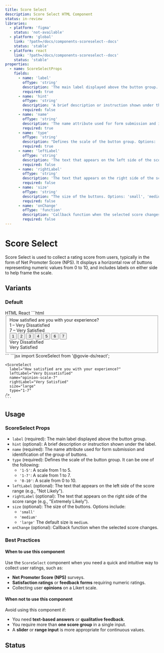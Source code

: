 ```yaml
---
title: Score Select
description: Score Select HTML Component
status: in-review
libraries:
  - platform: 'figma'
    status: 'not-available'
  - platform: 'global'
    link: '?path=/docs/components-scoreselect--docs'
    status: 'stable'
  - platform: react
    link: '?path=/docs/components-scoreselect--docs'
    status: 'stable'
properties:
  - name: ScoreSelectProps
    fields:
      - name: 'label'
        ofType: 'string'
        description: 'The main label displayed above the button group.'
        required: true
      - name: 'hint'
        ofType: 'string'
        description: 'A brief description or instruction shown under the label.'
        required: false
      - name: 'name'
        ofType: 'string'
        description: 'The name attribute used for form submission and identification of the group of buttons.'
        required: true
      - name: 'type'
        ofType: 'string'
        description: "Defines the scale of the button group. Options: '1-5', '1-7', '0-10'."
        required: true
      - name: 'leftLabel'
        ofType: 'string'
        description: 'The text that appears on the left side of the score range (e.g., "Not Likely").'
        required: false
      - name: 'rightLabel'
        ofType: 'string'
        description: 'The text that appears on the right side of the score range (e.g., "Extremely Likely").'
        required: false
      - name: 'size'
        ofType: 'string'
        description: "The size of the buttons. Options: 'small', 'medium', 'large'. Default is 'medium'."
        required: false
      - name: 'onChange'
        ofType: 'function'
        description: 'Callback function when the selected score changes.'
        required: false
---
```


# Score Select

Score Select is used to collect a rating score from users, typically in the form of Net Promoter Score (NPS). It displays a horizontal row of buttons representing numeric values from 0 to 10, and includes labels on either side to help frame the scale.

## Variants

### Default

<ComponentContainer>
  <ScoreSelect
    label="How satisfied are you with your experience?"
    leftLabel="Very Dissatisfied"
    name="opinion-scale-7"
    rightLabel="Very Satisfied"
    size="large"
    type="1-7"
  />
</ComponentContainer>

<Tabs id="scoreSelectTabs">
  <TabList>
    <TabItem value="html" checked>HTML</TabItem>
    <TabItem value="react">React</TabItem>
  </TabList>
  <TabPanel value="html">
    ```html
    <fieldset class="gi-w-full">
      <div class="gi-pb-3 gi-flex gi-flex-col">
        <label class="gi-text-md gi-label gi-font-bold" id="opinion-7-label">How satisfied are you with your experience?</label>
      </div>
      <div class="gi-score-select-button-group">
        <div class="gi-score-select-labels-responsive" aria-hidden="true">
          <div>1 – Very Dissatisfied</div>
          <div>7 – Very Satisfied</div>
        </div>
        <div class="gi-btn-group" role="radiogroup" aria-labelledby="opinion-7-label">
          <button class="gi-btn gi-btn-large gi-btn-secondary-dark" role="radio" aria-checked="false" name="opinion-7" id="score-select-0" data-value="1">1</button>
          <button class="gi-btn gi-btn-large gi-btn-secondary-dark" role="radio" aria-checked="false" name="opinion-7" id="score-select-1" data-value="2">2</button>
          <button class="gi-btn gi-btn-large gi-btn-secondary-dark" role="radio" aria-checked="false" name="opinion-7" id="score-select-2" data-value="3">3</button>
          <button class="gi-btn gi-btn-large gi-btn-secondary-dark" role="radio" aria-checked="false" name="opinion-7" id="score-select-3" data-value="4">4</button>
          <button class="gi-btn gi-btn-large gi-btn-secondary-dark" role="radio" aria-checked="false" name="opinion-7" id="score-select-4" data-value="5">5</button>
          <button class="gi-btn gi-btn-large gi-btn-secondary-dark" role="radio" aria-checked="false" name="opinion-7" id="score-select-5" data-value="6">6</button>
          <button class="gi-btn gi-btn-large gi-btn-secondary-dark" role="radio" aria-checked="false" name="opinion-7" id="score-select-6" data-value="7">7</button>
        </div>
        <div class="gi-score-select-labels" aria-hidden="true">
          <div>Very Dissatisfied</div>
          <div>Very Satisfied</div>
        </div>
      </div>
    </fieldset>
  ```
  </TabPanel>
  <TabPanel value="react">
    ```jsx
    import ScoreSelect from '@govie-ds/react';

    <ScoreSelect
      label="How satisfied are you with your experience?"
      leftLabel="Very Dissatisfied"
      name="opinion-scale-7"
      rightLabel="Very Satisfied"
      size="large"
      type="1-7"
    />
    ```

  </TabPanel>
</Tabs>

## Usage

<ComponentPropertiesTable componentId="score-select" />

### ScoreSelect Props

- `label` (required): The main label displayed above the button group.
- `hint` (optional): A brief description or instruction shown under the label.
- `name` (required): The name attribute used for form submission and identification of the group of buttons.
- `type` (required): Defines the scale of the button group. It can be one of the following:
  - `'1-5'`: A scale from 1 to 5.
  - `'1-7'`: A scale from 1 to 7.
  - `'0-10'`: A scale from 0 to 10.
- `leftLabel` (optional): The text that appears on the left side of the score range (e.g., "Not Likely").
- `rightLabel` (optional): The text that appears on the right side of the score range (e.g., "Extremely Likely").
- `size` (optional): The size of the buttons. Options include:
  - `'small'`
  - `'medium'`
  - `'large'`
    The default size is `medium`.
- `onChange` (optional): Callback function when the selected score changes.

### Best Practices

#### When to use this component

Use the `ScoreSelect` component when you need a quick and intuitive way to collect user ratings, such as:

- **Net Promoter Score (NPS)** surveys.
- **Satisfaction ratings** or **feedback forms** requiring numeric ratings.
- Collecting user **opinions** on a Likert scale.

#### When not to use this component

Avoid using this component if:

- You need **text-based answers** or **qualitative feedback**.
- You require more than **one score group** in a single input.
- A **slider** or **range input** is more appropriate for continuous values.

## Status

<ComponentStatusBlock componentId="score-select" />
